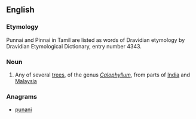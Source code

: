 ==English==
{{rfi}}
{{wikipedia|Calophyllum}}
{{wikispecies|Calophyllum}}

===Etymology===
{{etyl|ta|en}} Punnai and Pinnai in Tamil are listed as words of Dravidian etymology by Dravidian Etymological Dictionary, entry number 4343.

{{etystub|en}}

===Noun===
{{en-noun}}

# Any of several [[tree]]s, of the genus ''[[Calophyllum]]'', from parts of [[India]] and [[Malaysia]]

===Anagrams===
* [[punani#English|punani]]